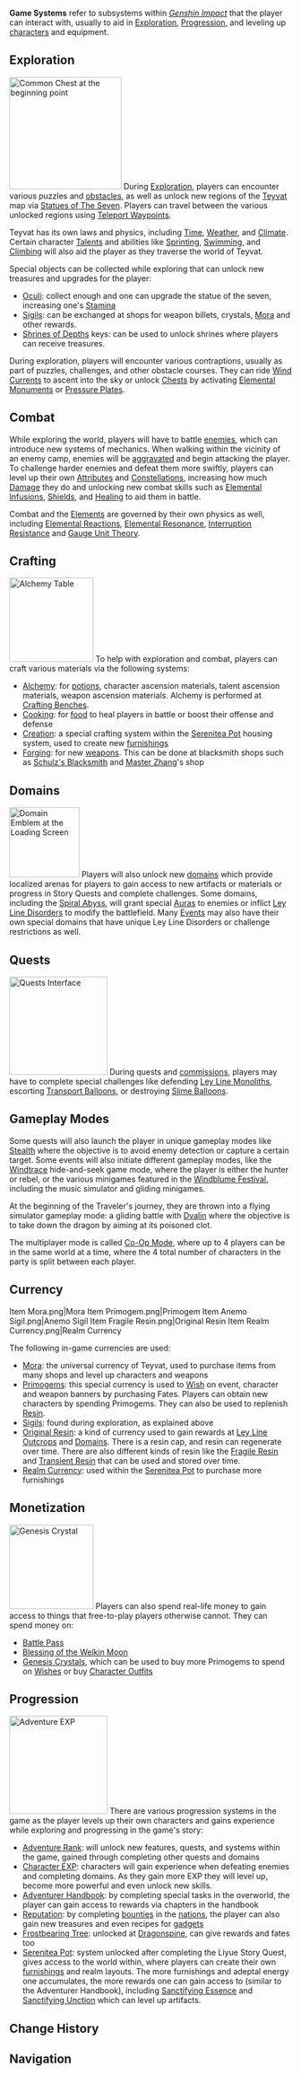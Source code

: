 {{Terminology Infobox
|type = Genshin Impact
}}
{{See also|:Category:Game Systems}}
'''Game Systems''' refer to subsystems within ''[[Genshin Impact]]'' that the player can interact with, usually to aid in [[Exploration]], [[Progression]], and leveling up [[characters]] and equipment.

==Exploration==
[[File:Common Chest.png|200px|thumb|right|[[Chests|Common Chest]] at the beginning point]]
{{Main|Exploration}}
During [[Exploration]], players can encounter various puzzles and [[obstacles]], as well as unlock new regions of the [[Teyvat]] map via [[Statues of The Seven]]. Players can travel between the various unlocked regions using [[Teleport Waypoints]].

Teyvat has its own laws and physics, including [[Time]], [[Weather]], and [[Climate]]. Certain character [[Talents]] and abilities like [[Sprinting]], [[Swimming]], and [[Climbing]] will also aid the player as they traverse the world of Teyvat.

Special objects can be collected while exploring that can unlock new treasures and upgrades for the player:
*[[Oculi]]: collect enough and one can upgrade the statue of the seven, increasing one's [[Stamina]]
*[[Sigils]]: can be exchanged at shops for weapon billets, crystals, [[Mora]] and other rewards.
*[[Shrines of Depths]] keys: can be used to unlock shrines where players can receive treasures.

During exploration, players will encounter various contraptions, usually as part of puzzles, challenges, and other obstacle courses. They can ride [[Wind Currents]] to ascent into the sky or unlock [[Chests]] by activating [[Elemental Monument]]s or [[Pressure Plate]]s.

==Combat==
{{Main|Combat}}
{{Preview
|size=250px
|file=Past Memories Normal (Lumine) Preview
|caption=[[Traveler]] [[Normal Attack]] ([[Lumine]])
}}
While exploring the world, players will have to battle [[enemies]], which can introduce new systems of mechanics. When walking within the vicinity of an enemy camp, enemies will be [[Aggravation|aggravated]] and begin attacking the player. To challenge harder enemies and defeat them more swiftly, players can level up their own [[Attributes]] and [[Constellations]], increasing how much [[Damage]] they do and unlocking new combat skills such as [[Elemental Infusion]]s, [[Shields]], and [[Healing]] to aid them in battle.

Combat and the [[Elements]] are governed by their own physics as well, including [[Elemental Reactions]], [[Elemental Resonance]], [[Interruption Resistance]] and [[Gauge Unit Theory]].

==Crafting==
[[File:Alchemy Table.png|150px|thumb|right|[[Alchemy|Alchemy Table]]]]
To help with exploration and combat, players can craft various materials via the following systems:
*[[Alchemy]]: for [[potions]], character ascension materials, talent ascension materials, weapon ascension materials. Alchemy is performed at [[Crafting Benches]].
*[[Cooking]]: for [[food]] to heal players in battle or boost their offense and defense
*[[Creation]]: a special crafting system within the [[Serenitea Pot]] housing system, used to create new [[furnishings]]
*[[Forging]]: for new [[weapons]]. This can be done at blacksmith shops such as [[Schulz's Blacksmith]] and [[Master Zhang]]'s shop

==Domains==
[[File:Emblem Domains.png|125px|thumb|right|[[Domains|Domain Emblem]] at the [[Loading Screen]]]]
{{Main|Domains}}
Players will also unlock new [[domains]] which provide localized arenas for players to gain access to new artifacts or materials or progress in Story Quests and complete challenges. Some domains, including the [[Spiral Abyss]], will grant special [[Auras]] to enemies or inflict [[Ley Line Disorders]] to modify the battlefield. Many [[Events]] may also have their own special domains that have unique Ley Line Disorders or challenge restrictions as well.

==Quests==
[[File:UI Quest.png|175px|thumb|right|[[Quests|Quests Interface]]]]
During quests and [[commissions]], players may have to complete special challenges like defending [[Ley Line Monolith]]s, escorting [[Transport Balloon]]s, or destroying [[Slime Balloon]]s.

==Gameplay Modes==
Some quests will also launch the player in unique gameplay modes like [[Stealth]] where the objective is to avoid enemy detection or capture a certain target. Some events will also initiate different gameplay modes, like the [[Windtrace]] hide-and-seek game mode, where the player is either the hunter or rebel, or the various minigames featured in the [[Windblume Festival]], including the music simulator and gliding minigames.

At the beginning of the Traveler's journey, they are thrown into a flying simulator gameplay mode: a gliding battle with [[Dvalin]] where the objective is to take down the dragon by aiming at its poisoned clot.

The multiplayer mode is called [[Co-Op Mode]], where up to 4 players can be in the same world at a time, where the 4 total number of characters in the party is split between each player.

==Currency==
<gallery type="slideshow" position="right" widths="250px" captionalign="center">
Item Mora.png|Mora
Item Primogem.png|Primogem
Item Anemo Sigil.png|Anemo Sigil
Item Fragile Resin.png|Original Resin
Item Realm Currency.png|Realm Currency
</gallery>
{{Main|Currencies}}
The following in-game currencies are used:
*[[Mora]]: the universal currency of Teyvat, used to purchase items from many shops and level up characters and weapons
*[[Primogem]]s: this special currency is used to [[Wish]] on event, character and weapon banners by purchasing Fates. Players can obtain new characters by spending Primogems. They can also be used to replenish [[Resin]].
*[[Sigils]]: found during exploration, as explained above
*[[Original Resin]]: a kind of currency used to gain rewards at [[Ley Line Outcrops]] and [[Domains]]. There is a resin cap, and resin can regenerate over time. There are also different kinds of resin like the [[Fragile Resin]] and [[Transient Resin]] that can be used and stored over time.
*[[Realm Currency]]: used within the [[Serenitea Pot]] to purchase more furnishings

==Monetization==
[[File:Item Genesis Crystal.png|150px|thumb|right|[[Genesis Crystal]]]]
{{Main|Monetization}}
Players can also spend real-life money to gain access to things that free-to-play players otherwise cannot. They can spend money on:
*[[Battle Pass]]
*[[Blessing of the Welkin Moon]]
*[[Genesis Crystal]]s, which can be used to buy more Primogems to spend on [[Wishes]] or buy [[Character Outfits]]

==Progression==
[[File:Item Adventure EXP.png|175px|thumb|right|[[Adventure EXP]]]]
{{Main|Progression}}
There are various progression systems in the game as the player levels up their own characters and gains experience while exploring and progressing in the game's story:
*[[Adventure Rank]]: will unlock new features, quests, and systems within the game, gained through completing other quests and domains
*[[Character EXP]]: characters will gain experience when defeating enemies and completing domains. As they gain more EXP they will level up, become more powerful and even unlock new skills.
*[[Adventurer Handbook]]: by completing special tasks in the overworld, the player can gain access to rewards via chapters in the handbook
*[[Reputation]]: by completing [[bounties]] in the [[nations]], the player can also gain new treasures and even recipes for [[gadgets]]
*[[Frostbearing Tree]]: unlocked at [[Dragonspine]], can give rewards and fates too
*[[Serenitea Pot]]: system unlocked after completing the Liyue Story Quest, gives access to the world within, where players can create their own [[furnishings]] and realm layouts. The more furnishings and adeptal energy one accumulates, the more rewards one can gain access to (similar to the Adventurer Handbook), including [[Sanctifying Essence]] and [[Sanctifying Unction]] which can level up artifacts.

==Change History==
{{Change History|1.0}}

==Navigation==
{{Game Systems Navbox}}
[[Category:Game Systems| ]]
